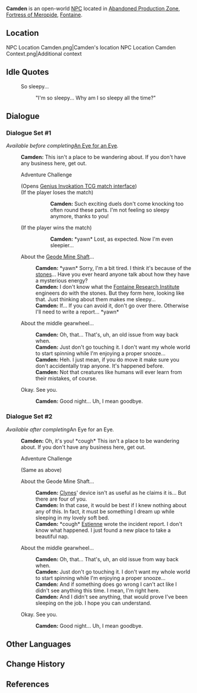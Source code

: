 {{Meta
<!-- Remove this template after adding the missing info -->
|missing_NPC_profile  = yes
}}
{{Character Infobox
|type             = Open-World NPC
|image            = NPC Camden.png
|realname         = <!-- Optional, if different from in-game name -->
|deceased         = <!-- Past (for deceased prior to events of the game) or free response -->
|region           = Fontaine
|location         = Fontaine
|affiliation      = Fortress of Meropide
|title            = Fortress of Meropide Guard

|ancestry         = <!-- Clan/family -->
|father           = 
|mother           = 
|spouse           = 
|sibling          = 
|child            = 
|relative         = 

|voiceEN          = [[imdb:nm7912247|Reece Bridger]]<ref name="Reece Bridger 2">Twitter: [https://twitter.com/Reece_Bridger/status/1706967261267763459 EN VA Self Announcement] ([https://web.archive.org/web/20230927224402/https://twitter.com/Reece_Bridger/status/1706967261267763459 Archived])</ref>
|voiceCN          = 
|voiceJP          = 
|voiceKR          = 
|dialoguereward   = 
}}
'''Camden''' is an open-world [[NPC]] located in [[Abandoned Production Zone]], [[Fortress of Meropide]], [[Fontaine]].
<!-- Following a certain dialogue branch for the first time gives the player AMOUNT_AS_WORD [[Item]]. -->

==Location==
<gallery>
NPC Location Camden.png|Camden's location
NPC Location Camden Context.png|Additional context
</gallery>
<!--
==Profile==
Detailed story/lore information goes here.
''(To be added.)''

===Appearance===
Keep appearance section short and concise. Limit to 2 paragraphs with 3-4 sentences each.
''(To be added.)''

==Quests and Events==
{{Quests and Events}}
-->
==Idle Quotes==
{{Dialogue Start}}
: {{DIcon|Idle}} So sleepy...
:: {{A|VO Camden 01.ogg}} "I'm so sleepy... Why am I so sleepy all the time?"
{{Dialogue End}}

==Dialogue==
===Dialogue Set #1===
''Available before completing ''[[An Eye for an Eye]]''.''
{{Dialogue Start}}
:'''Camden:''' This isn't a place to be wandering about. If you don't have any business here, get out.
:{{DIcon|TCG}} Adventure Challenge
:;(Opens [[Genius_Invokation_TCG/Stage/Camden/Invigoration|Genius Invokation TCG match interface]])
:;(If the player loses the match)
:::'''Camden:''' Such exciting duels don't come knocking too often round these parts. I'm not feeling so sleepy anymore, thanks to you!
:;(If the player wins the match)
:::'''Camden:''' *yawn* Lost, as expected. Now I'm even sleepier...
:{{DIcon}} About the [[Geode Mine Shaft]]...
::'''Camden:''' *yawn* Sorry, I'm a bit tired. I think it's because of the [[Arkhium|stones]]... Have you ever heard anyone talk about how they have a mysterious energy?
::'''Camden:''' I don't know what the [[Fontaine Research Institute]] engineers do with the stones. But they form here, looking like that. Just thinking about them makes me sleepy...
::'''Camden:''' If... If you can avoid it, don't go over there. Otherwise I'll need to write a report... *yawn*
:{{DIcon}} About the middle gearwheel...
::'''Camden:''' Oh, that... That's, uh, an old issue from way back when.
::'''Camden:''' Just don't go touching it. I don't want my whole world to start spinning while I'm enjoying a proper snooze...
::'''Camden:''' Heh. I just mean, if you do move it make sure you don't accidentally trap anyone. It's happened before.
::'''Camden:''' Not that creatures like humans will ever learn from their mistakes, of course.
:{{DIcon}} Okay. See you.
::'''Camden:''' Good night... Uh, I mean goodbye.
{{Dialogue End}}

===Dialogue Set #2===
''Available after completing ''An Eye for an Eye''.''
{{Dialogue Start}}
:'''Camden:''' Oh, it's you! *cough* This isn't a place to be wandering about. If you don't have any business here, get out.
:{{DIcon|TCG}} Adventure Challenge
:;(Same as above)
:{{DIcon}} About the Geode Mine Shaft...
::'''Camden:''' [[Clynes]]' device isn't as useful as he claims it is... But there are four of you.
::'''Camden:''' In that case, it would be best if I knew nothing about any of this. In fact, it must be something I dream up while sleeping in my lovely soft bed.
::'''Camden:''' *cough* [[Estienne]] wrote the incident report. I don't know what happened. I just found a new place to take a beautiful nap.
:{{DIcon}} About the middle gearwheel...
::'''Camden:''' Oh, that... That's, uh, an old issue from way back when.
::'''Camden:''' Just don't go touching it. I don't want my whole world to start spinning while I'm enjoying a proper snooze...
::'''Camden:''' And if something does go wrong I can't act like I didn't see anything this time. I mean, I'm right here.
::'''Camden:''' And {{sic|if say}} I didn't see anything, that would prove I've been sleeping on the job. I hope you can understand.
:{{DIcon}} Okay. See you.
::'''Camden:''' Good night... Uh, I mean goodbye.
{{Dialogue End}}
<!--
==Event Dialogue==
===Event Name===
{{Dialogue Start}}
:'''Camden:'''
{{Dialogue End}}
-->

==Other Languages==
{{Other Languages|default_hidden=1
|en      = Camden
|zhs     = 肯顿
|zhs_rm  = Kěndùn
|zht     = 肯頓
|zht_rm  = Kěndùn
|ja      = カムデン
|ja_rm   = Kamuden
|ko      = 캠던
|es      = Camden
|fr      = Camden
|ru      = Камден
|th      = Camden
|vi      = Camden
|de      = Camden
|id      = Camden
|pt      = Camden
|tr      = Camden
|it      = Camden
}}

==Change History==
{{Change History|4.1}}

==References==
{{Reflist}}